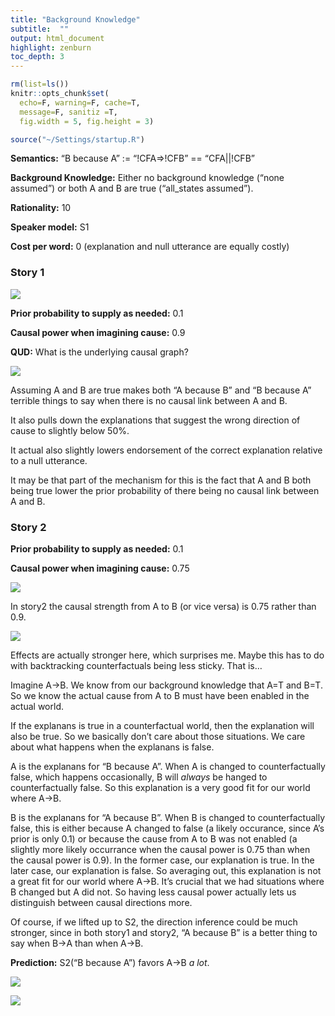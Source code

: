 ```yaml
---
title: "Background Knowledge"
subtitle:  ""
output: html_document
highlight: zenburn
toc_depth: 3
---
```


```r
rm(list=ls())
knitr::opts_chunk$set(
  echo=F, warning=F, cache=T, 
  message=F, sanitiz =T, 
  fig.width = 5, fig.height = 3)
```

```r
source("~/Settings/startup.R")
```

**Semantics:**
"B because A" := "!CFA=>!CFB" == "CFA||!CFB"

**Background Knowledge:**
Either no background knowledge ("none assumed") or both A and B are true ("all_states assumed").

**Rationality:** 10

**Speaker model:** S1

**Cost per word:** 0 (explanation and null utterance are equally costly)

### Story 1

![](lkstories-graphs/story1.png)

**Prior probability to supply as needed:** 0.1

**Causal power when imagining cause:** 0.9

**QUD:** What is the underlying causal graph?

![](s1AB.png)

Assuming A and B are true makes both "A because B" and "B because A" terrible things to say when there is no causal link between A and B.

It also pulls down the explanations that suggest the wrong direction of cause to slightly below 50%.

It actual also slightly lowers endorsement of the correct explanation relative to a null utterance.

It may be that part of the mechanism for this is the fact that A and B both being true lower the prior probability of there being no causal link between A and B.

### Story 2

**Prior probability to supply as needed:** 0.1

**Causal power when imagining cause:** 0.75

![](lkstories-graphs/story2.png)

In story2 the causal strength from A to B (or vice versa) is 0.75 rather than 0.9.

![](s2AB.png)

Effects are actually stronger here, which surprises me. Maybe this has to do with backtracking counterfactuals being less sticky. That is...

Imagine A->B. We know from our background knowledge that A=T and B=T. So we know the actual cause from A to B must have been enabled in the actual world.

If the explanans is true in a counterfactual world, then the explanation will also be true. So we basically don't care about those situations. We care about what happens when the explanans is false.

A is the explanans for "B because A". When A is changed to counterfactually false, which happens occasionally, B will *always* be hanged to counterfactually false. So this explanation is a very good fit for our world where A->B.

B is the explanans for "A because B". When B is changed to counterfactually false, this is either because A changed to false (a likely occurance, since A's prior is only 0.1) or because the cause from A to B was not enabled (a slightly more likely occurrance when the causal power is 0.75 than when the causal power is 0.9). In the former case, our explanation is true. In the later case, our explanation is false. So averaging out, this explanation is not a great fit for our world where A->B. It's crucial that we had situations where B changed but A did not. So having less causal power actually lets us distinguish between causal directions more.

Of course, if we lifted up to S2, the direction inference could be much stronger, since in both story1 and story2, "A because B" is a better thing to say when B->A than when A->B.

**Prediction:** S2("B because A") favors A->B *a lot*.

![](s2BC.png)



![](s2AC.png)

